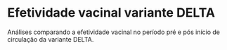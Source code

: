 # Efetividade vacinal variante DELTA {-}


Análises comparando a efetividade vacinal no período pré e pós início de circulação da variante DELTA.
